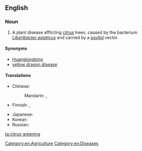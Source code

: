 ==English==

===Noun===
{{en-noun|-|sg=[[citrus]] [[greening]]}}

# A plant disease afflicting [[citrus]] trees, caused by the bacterium ''[[Liberibacter asiaticus]]'' and carried by a [[psyllid]] vector.

====Synonyms====
* [[Huanglongbing]]
* [[yellow dragon disease]]

====Translations====
{{trans-top|bacterial disease of citrus trees}}
* Chinese: 
*: Mandarin: {{t|cmn|黃龍病|sc=Hani}}, {{t|cmn|黄龙病|tr=huánglóngbìng|sc=Hani}}
* Finnish: {{t|fi|sitruspuun kellastumistauti}}, {{t|fi|HLB-tauti}}
{{trans-mid}}
* Japanese: {{t|ja|カンキツグリーニング病|tr=kankitsugurīningu-byō|sc=Jpan}}
* Korean: {{t|ko|감귤그린병|tr=gamgyulgeurinbyeong|sc=Kore}}
* Russian: {{t|ru|позеленение плодов|n|tr=pozelenénije plodóv|sc=Cyrl}}
{{trans-bottom}}

[[Category:en:Agriculture]]
[[Category:en:Diseases]]

[[ta:citrus greening]]